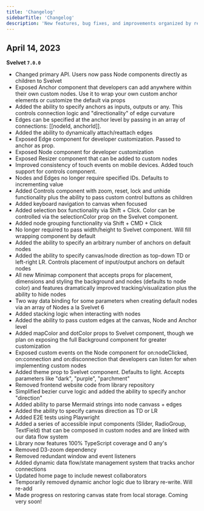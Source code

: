 ```yaml
---
title: 'Changelog'
sidebarTitle: 'Changelog'
description: 'New features, bug fixes, and improvements organized by release'
---
```


## April 14, 2023

**Svelvet `7.0.0`**

- Changed primary API. Users now pass Node components directly as children to Svelvet
- Exposed Anchor component that developers can add anywhere within their own custom nodes. Use it to wrap your own custom anchor elements or customize the default via props
- Added the ability to specify anchors as inputs, outputs or any. This controls connection logic and "directionality" of edge curvature
- Edges can be specified at the anchor level by passing in an array of connections: [[nodeId, anchorId]].
- Added the ability to dynamically attach/reattach edges
- Exposed Edge component for developer customization. Passed to anchor as prop.
- Exposed Node component for developer customization
- Exposed Resizer component that can be added to custom nodes
- Improved consistency of touch events on mobile devices. Added touch support for controls component.
- Nodes and Edges no longer require specified IDs. Defaults to incrementing value
- Added Controls component with zoom, reset, lock and unhide functionality plus the ability to pass custom control buttons as children
- Added keyboard navigation to canvas when focused
- Added selection box functionality via Shift + Click. Color can be controlled via the selectionColor prop on the Svelvet component.
- Added node grouping functionality via Shift + CMD + Click
- No longer required to pass width/height to Svelvet component. Will fill wrapping component by default
- Added the ability to specify an arbitrary number of anchors on default nodes
- Added the ability to specify canvas/node direction as top-down TD or left-right LR. Controls placement of input/output anchors on default nodes
- All new Minimap component that accepts props for placement, dimensions and styling the background and nodes (defaults to node color) and features dramatically improved tracking/visualization plus the ability to hide nodes
- Two way data binding for some parameters when creating default nodes via an array of Nodes a la Svelvet 6
- Added stacking logic when interacting with nodes
- Added the ability to pass custom edges at the canvas, Node and Anchor level
- Added mapColor and dotColor props to Svelvet component, though we plan on exposing the full Background component for greater customization
- Exposed custom events on the Node component for on:nodeClicked, on:connection and on:disconnection that developers can listen for when implementing custom nodes
- Added theme prop to Svelvet component. Defaults to light. Accepts parameters like "dark", "purple", "parchment"
- Removed frontend website code from library repository
- Simplified bezier curve logic and added the ability to specify anchor "direction"
- Added ability to parse Mermaid strings into node canvass + edges
- Added the ability to specify canvas direction as TD or LR
- Added E2E tests using Playwright
- Added a series of accessible input components (Slider, RadioGroup, TextField) that can be composed in custom nodes and are linked with our data flow system
- Library now features 100% TypeScript coverage and 0 any's
- Removed D3-zoom dependency
- Removed redundant window and event listeners
- Added dynamic data flow/state management system that tracks anchor connections
- Updated home page to include newest collaborators
- Temporarily removed dynamic anchor logic due to library re-write. Will re-add
- Made progress on restoring canvas state from local storage. Coming very soon!
